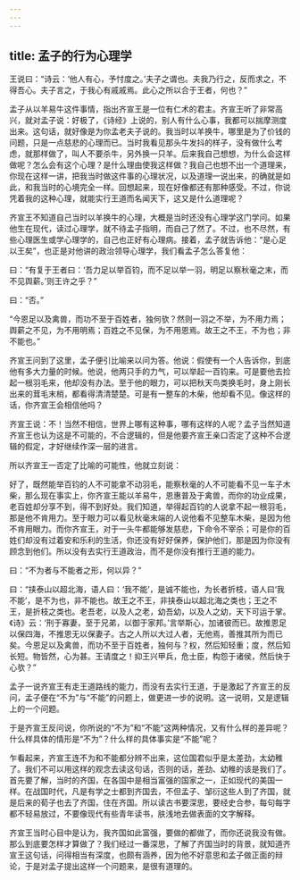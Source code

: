 ```yaml
---
---
---
```

title: 孟子的行为心理学
---




王说曰：“诗云：‘他人有心，予忖度之。’夫子之谓也。夫我乃行之，反而求之，不得吾心。夫子言之，于我心有戚戚焉。此心之所以合于王者，何也？”

孟子从以羊易牛这件事情，指出齐宣王是一位有仁术的君主。齐宣王听了非常高兴，就对孟子说：好极了，《诗经》上说的，别人有什么心事，我都可以揣摩测度出来。这句话，就好像是为你孟老夫子说的。我当时以羊换牛，哪里是为了价钱的问题，只是一点慈悲的心理而已。当时我看见那头牛发抖的样子，没有做什么考虑，就那样做了，叫人不要杀牛，另外换一只羊。后来我自己想想，为什么会这样做呢？怎么会有这个心理？是什么理由使我这样做？我自己也想不出一个道理来，你现在这样一讲，把我当时做这件事的心理状况，以及道理一说出来，的确就是如此，和我当时的心境完全一样。回想起来，现在好像都还有那种感受。不过，你说凭着我的这种心理，就能实行王道而名闻天下，这又是什么道理呢？

齐宣王不知道自己当时以羊换牛的心理，大概是当时还没有心理学这门学问。如果他生在现代，读过心理学，就不待孟子指明，而自己了然了。不过，也不尽然，有些心理医生或学心理学的，自己也正好有心理病。接着，孟子就告诉他：“是心足以王矣”，也正是对他讲的政治领导心理学，我们看孟子怎么答复他：

曰：“有复于王者曰：‘吾力足以举百钧，而不足以举一羽，明足以察秋毫之末，而不见舆薪。’则王许之乎？”

曰：“否。”

“今恩足以及禽兽，而功不至于百姓者，独何欤？然则一羽之不举，为不用力焉；舆薪之不见，为不用明焉；百姓之不见保，为不用恩焉。故王之不王，不为也；非不能也。”

齐宣王问到了这里，孟子便引比喻来以问为答。他说：假使有一个人告诉你，到底他有多大力量的时候。他说，他两只手的力气，可以举起一百钧来。可是要他去捡起一根羽毛来，他却没有办法。至于他的眼力，可以把秋天鸟类换毛时，身上刚长出来的茸毛末梢，都看得清清楚楚。可是有一整车的木柴，他却看不见。像这样的话，你齐宣王会相信他吗？

齐宣王说：不！当然不相信，世界上哪有这种事，哪有这样的人呢？孟子当然知道齐宣王也认为这是不可能的，不合逻辑的，但是他要齐宣王亲口否定了这种不合逻辑的假定，才好继续作深一层的进言。

所以齐宣王一否定了比喻的可能性，他就立刻说：

好了，既然能举百钧的人不可能拿不动羽毛，能察秋毫的人不可能看不见一车子木柴，那么现在事实上，你齐宣王能以羊易牛，恩惠普及于禽兽，而你的功业成果，老百姓却分享不到，得不到好处。我们知道，举得起百钧的人说拿不起一根羽毛，那是他不肯用力。至于眼力可以看见秋毫末端的人说他看不见整车木柴，是因为他不肯用眼力。而你齐宣王，对于一头牛都能够发慈悲，下命令不宰杀；可是你的百姓们却没有过着安和乐利的生活，你还没有好好保养，保护他们，那是因为你没有顾念到他们。所以没有去实行王道政治，而不是你没有推行王道的能力。

曰：“不为者与不能者之形，何以异？”

曰：“挟泰山以超北海，语人曰：‘我不能’，是诚不能也，为长者折枝，语人曰‘我不能’，是不为也，非不能也。故王之不王，非挟泰山以超北海之类也；王之不王，是折枝之类也。老吾老，以及人之老，幼吾幼，以及人之幼，天下可运于掌。《诗》云：‘刑于寡妻，至于兄弟，以御于家邦。’言举斯心，加诸彼而已。故推恩足以保四海，不推恩无以保妻子。古之人所以大过人者，无他焉，善推其所为而已矣。今恩足以及禽兽，而功不至于百姓者，独何与？权，然后知轻重；度，然后知长短。物皆然，心为甚。王请度之！抑王兴甲兵，危士臣，构怨于诸侯，然后快于心欤？”

孟子一说齐宣王有走王道路线的能力，而没有去实行王道，于是激起了齐宣王的反问，孟子便在“不为”与“不能”的问题上，做更进一步的说明。这一说明，又是逻辑上的一个问题。

于是齐宣王反问说，你所说的“不为”和“不能”这两种情况，又有什么样的差异呢？什么样具体的情形是“不为”？什么样的具体事实是“不能”呢？

乍看起来，齐宣王连不为和不能都分辨不出来，这位国君似乎是太差劲，太幼稚了。我们不可以用这样的观念去读这句话，否则的话，差劲、幼稚的该是我们了。首先要了解，当时的齐国，在各国中是相当富强的国家之一，正如现代的美国一样。在战国时代，凡是有学之士都到齐国去，不但孟子、邹衍这些人到了齐国，就是后来的荀子也去了齐国，住在齐国。所以读古书要深思，要经史合参，每句每字都不轻易放过，不要像现代有些青年读书，肤浅地去做表面的文字解释。

齐宣王当时心目中是认为，我齐国如此富强，要做的都做了，而你还说我没有做。那么到底要怎样才算做了？我们经过一番深思，了解了齐国当时的背景，就知道齐宣王这句话，问得相当有深度，也颇有涵养，因为他不好意思和孟子做正面的辩论，于是对孟子提出这样一个问题来，是很有道理的。